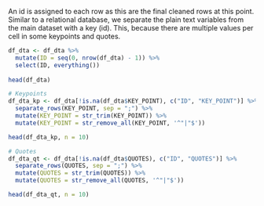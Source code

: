
An id is assigned to each row as this are the final cleaned rows at this point.
Similar to a relational database, we separate the plain text variables from the main dataset with a key (id).
This, because there are multiple values per cell in some keypoints and quotes.

```r
df_dta <- df_dta %>%
  mutate(ID = seq(0, nrow(df_dta) - 1)) %>%
  select(ID, everything())
  
head(df_dta)
```

```r
# Keypoints
df_dta_kp <- df_dta[!is.na(df_dta$KEY_POINT), c("ID", "KEY_POINT")] %>%
  separate_rows(KEY_POINT, sep = ";") %>%
  mutate(KEY_POINT = str_trim(KEY_POINT)) %>%
  mutate(KEY_POINT = str_remove_all(KEY_POINT, '^"|"$'))

head(df_dta_kp, n = 10)
```

```r
# Quotes
df_dta_qt <- df_dta[!is.na(df_dta$QUOTES), c("ID", "QUOTES")] %>%
  separate_rows(QUOTES, sep = ";") %>%
  mutate(QUOTES = str_trim(QUOTES)) %>%
  mutate(QUOTES = str_remove_all(QUOTES, '^"|"$'))

head(df_dta_qt, n = 10)
```


